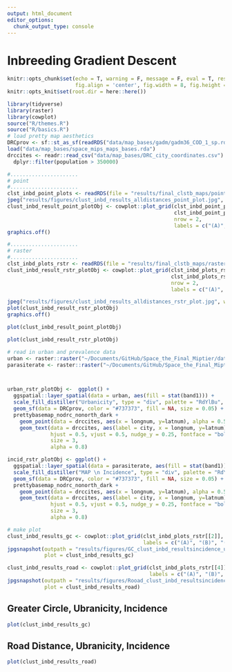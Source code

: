 ```yaml
---
output: html_document
editor_options: 
  chunk_output_type: console
---
```


# Inbreeding Gradient Descent
```r
knitr::opts_chunk$set(echo = T, warning = F, message = F, eval = T, results = 'hide',
                      fig.align = 'center', fig.width = 8, fig.height = 8)
knitr::opts_knit$set(root.dir = here::here())
```

```r
library(tidyverse)
library(raster)
library(cowplot)
source("R/themes.R")
source("R/basics.R")
# load pretty map aesthetics 
DRCprov <- sf::st_as_sf(readRDS("data/map_bases/gadm/gadm36_COD_1_sp.rds"))
load("data/map_bases/space_mips_maps_bases.rda")
drccites <- readr::read_csv("data/map_bases/DRC_city_coordinates.csv") %>%
  dplyr::filter(population > 350000)

```

```r
#...................... 
# point
#......................
clst_inbd_point_plots <- readRDS(file = "results/final_clstb_maps/point_clst_inbd_plots.RDS")
jpeg("results/figures/clust_inbd_results_alldistances_point_plot.jpg", width = 8, height = 8, units = "in", res = 800)
clust_inbd_result_point_plotObj <- cowplot::plot_grid(clst_inbd_point_plots[[1]], clst_inbd_point_plots[[2]],
                                                      clst_inbd_point_plots[[3]], clst_inbd_point_plots[[4]],
                                                      nrow = 2,
                                                      labels = c("(A)", "(B)", "(C)", "(D)"))
graphics.off()

#...................... 
# raster
#......................
clst_inbd_plots_rstr <- readRDS(file = "results/final_clstb_maps/raster_clst_inbd_plots.RDS")
clust_inbd_result_rstr_plotObj <- cowplot::plot_grid(clst_inbd_plots_rstr[[1]], clst_inbd_plots_rstr[[2]],
                                                     clst_inbd_plots_rstr[[3]], clst_inbd_plots_rstr[[4]],
                                                     nrow = 2,
                                                     labels = c("(A)", "(B)", "(C)", "(D)"))

jpeg("results/figures/clust_inbd_results_alldistances_rstr_plot.jpg", width = 8, height = 8, units = "in", res = 800)
plot(clust_inbd_result_rstr_plotObj)
graphics.off()
```
```r
plot(clust_inbd_result_point_plotObj)
```

```r
plot(clust_inbd_result_rstr_plotObj)
```

```r
# read in urban and prevalence data 
urban <- raster::raster("~/Documents/GitHub/Space_the_Final_Miptier/data/derived_data/urbanicity_raster/urbanicity.grd")
parasiterate <- raster::raster("~/Documents/GitHub/Space_the_Final_Miptier/data/derived_data/MAPrasters/pfincidence.grd")



urban_rstr_plotObj <-  ggplot() + 
  ggspatial::layer_spatial(data = urban, aes(fill = stat(band1))) +
  scale_fill_distiller("Urbanicity", type = "div", palette = "RdYlBu", na.value = NA) +
  geom_sf(data = DRCprov, color = "#737373", fill = NA, size = 0.05) +
  prettybasemap_nodrc_nonorth_dark +
    geom_point(data = drccites, aes(x = longnum, y=latnum), alpha = 0.5) +
    geom_text(data = drccites, aes(label = city, x = longnum, y=latnum),
              hjust = 0.5, vjust = 0.5, nudge_y = 0.25, fontface = "bold",
              size = 3,
              alpha = 0.8)

incid_rstr_plotObj <- ggplot() +
  ggspatial::layer_spatial(data = parasiterate, aes(fill = stat(band1))) +
  scale_fill_distiller("MAP \n Incidence", type = "div", palette = "RdYlBu", na.value = NA) +
  geom_sf(data = DRCprov, color = "#737373", fill = NA, size = 0.05) +
  prettybasemap_nodrc_nonorth_dark +
    geom_point(data = drccites, aes(x = longnum, y=latnum), alpha = 0.5) +
    geom_text(data = drccites, aes(label = city, x = longnum, y=latnum),
              hjust = 0.5, vjust = 0.5, nudge_y = 0.25, fontface = "bold",
              size = 3,
              alpha = 0.8)

# make plot
clust_inbd_results_gc <- cowplot::plot_grid(clst_inbd_plots_rstr[[2]], urban_rstr_plotObj, incid_rstr_plotObj,
                                            labels = c("(A)", "(B)", "(C)"), ncol = 1, align = "v")
jpgsnapshot(outpath = "results/figures/GC_clust_inbd_resultsincidence_urban_raster_combined.jpg",
            plot = clust_inbd_results_gc)

clust_inbd_results_road <- cowplot::plot_grid(clst_inbd_plots_rstr[[4]], urban_rstr_plotObj, incid_rstr_plotObj,
                                              labels = c("(A)", "(B)", "(C)"), ncol = 1, align = "v")
jpgsnapshot(outpath = "results/figures/Rooad_clust_inbd_resultsincidence_urban_raster_combined.jpg",
            plot = clust_inbd_results_road)

```

## Greater Circle, Ubranicity, Incidence

```r
plot(clust_inbd_results_gc)
```

## Road Distance, Ubranicity, Incidence
```r
plot(clust_inbd_results_road)
```
